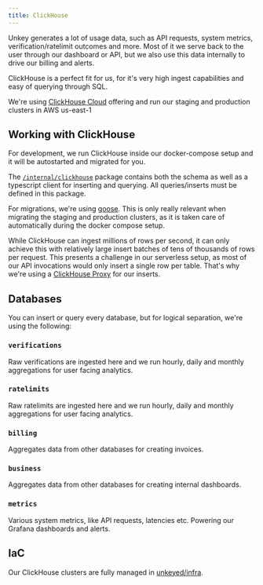 ```yaml
---
title: ClickHouse
---
```


Unkey generates a lot of usage data, such as API requests, system metrics, verification/ratelimit outcomes and more.
Most of it we serve back to the user through our dashboard or API, but we also use this data internally to drive our billing and alerts.

ClickHouse is a perfect fit for us, for it's very high ingest capabilities and easy of querying through SQL.

We're using [ClickHouse Cloud](https://clickhouse.com/cloud) offering and run our staging and production clusters in AWS us-east-1

## Working with ClickHouse

For development, we run ClickHouse inside our docker-compose setup and it will be autostarted and migrated for you.

The [`/internal/clickhouse`](https://github.com/unkeyed/unkey/tree/main/internal/clickhouse) package contains both the schema as well as a typescript client for inserting and querying.
All queries/inserts must be defined in this package.

For migrations, we're using [goose](https://pressly.github.io/goose). This is only really relevant when migrating the staging and production clusters, as it is taken care of automatically during the docker compose setup.

While ClickHouse can ingest millions of rows per second, it can only achieve this with relatively large insert batches of tens of thousands of rows per request. This presents a challenge in our serverless setup, as most of our API invocations would only insert a single row per table.
That's why we're using a [ClickHouse Proxy](/docs/architecture/clickhouse-proxy) for our inserts.

## Databases

You can insert or query every database, but for logical separation, we're using the following:

### `verifications`

Raw verifications are ingested here and we run hourly, daily and monthly aggregations for user facing analytics.

### `ratelimits`

Raw ratelimits are ingested here and we run hourly, daily and monthly aggregations for user facing analytics.

### `billing`

Aggregates data from other databases for creating invoices.

### `business`

Aggregates data from other databases for creating internal dashboards.

### `metrics`

Various system metrics, like API requests, latencies etc. Powering our Grafana dashboards and alerts.


## IaC

Our ClickHouse clusters are fully managed in [unkeyed/infra](https://github.com/unkeyed/infra).
